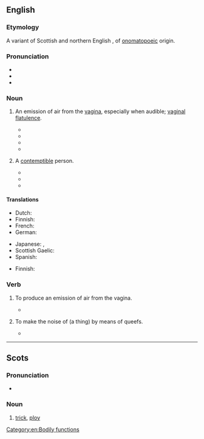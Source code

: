 ==English==

===Etymology===
A variant of Scottish and northern English {{m|en|quiff|t=a puff of wind}}, of [[onomatopoeic]] origin.

===Pronunciation===
* {{IPA|en|/kwiːf/}}
* {{rhymes|en|iːf|s=1}}
* {{audio|en|en-uk-queef.ogg|Audio (UK)}}

{{wp}}
===Noun===
{{en-noun}}

# {{lb|en|vulgar|slang}} An emission of air from the [[vagina]], especially when audible; [[vaginal flatulence]].
#: {{syn|en|cunt fart|fanny fart|pussy fart|vart}}
#* {{quote-book|en|year=2004|passage=Finally, I have only heard about it, but what about the '''queef'''? This is the vagina-fart. Is it truly possible?|author=Michael Ryan|title=The Dirtiest Toilet Humor Book Ever|publisher=iUniverse|year_published=2004|page=47}}
#* {{quote-song|en|year=2005|passage=We are the '''queef''' after a porn star breaks the gang bang record.|composer=[[w:Bloodhound Gang|The Bloodhound Gang]]|title=Pennsylvania}}
#* {{quote-book
|en
|date=2010-10-16
|title=Where a Dobdob Meets a Dikdik: A Word Lover's Guide to the Weirdest, Wackiest, and Wonkiest Lexical Gems
|first=Bill
|last=Casselman
|location=Avon
|publisher=Adams Media
|edition=Original
|isbn=9781440506369
|ol=24539105M
|page=192
|passage=A '''queef''' is not, of course, flatulence, so technically it is not a fart either. It is air, not waste gases produced by digestion, so often there is no attendant odor.
}}
#* {{seemoreCites|en}}
# {{lb|en|vulgar|slang}} A [[contemptible]] person.
#: {{syn|en|cunt}}
#* {{quote-av
|en
|date=2000-01-12
|episode={{w|World Wide Recorder Concert}}
|title={{w|South Park}}
|season=3
|number=17
|passage=''Tough Guy:'' Oh yeah? Well, you look like a bunch of '''queefs''' to me, huh?
}}
#* {{quote-newsgroup
|en
|date=2000-09-12
|author=D. G. Porter
|title=Re: OT: Bush Fucks Up with Mike On
|newsgroup=alt.tv.southpark
|id=39BE65CF.567C@pacbell.net
|passage=When you dumb-fucks repeat some right-wing loon's lie it only makes you look like a '''queef'''.
}}
#* {{seemoreCites|en}}

====Translations====
{{trans-top|an emission of air from the vagina}}
* Dutch: {{t|nl|schedewind}}
* Finnish: {{t|fi|emätinpieru}}
* French: {{t+|fr|pet vaginal|m}}
* German: {{t|de|Mösenfurz|m}}
{{trans-mid}}
* Japanese: {{t|ja|膣ナラ|tr=chinara|sc=Jpan}}, {{t|ja|マン屁|tr=manpe|sc=Jpan}}
* Scottish Gaelic: {{t|gd|braim-fhaighein|m}}
* Spanish: {{t|es|pedo vaginal|m}}
{{trans-bottom}}

{{trans-top|contemptible person}}
* Finnish: {{t+|fi|mulkku}}
{{trans-mid}}
{{trans-bottom}}

===Verb===
{{en-verb}}

# {{lb|en|vulgar|intransitive|slang}} To produce an emission of air from the vagina.
#* {{quote-song|en|title=Medicine Ball|artist=Eminem|album=Relapse|year=2009|passage=All my Westside bitches throw it up / Put a balloon inside your pussy, '''queef''', and blow it up}}
# {{lb|en|vulgar|transitive|slang}} To make the noise of (a thing) by means of queefs.
#* {{quote-book|en|year=2002|passage=back to the movie where we find Kim, back at the gallery, so catatonic and sex-obsessed she'd sell Michaelangelo's ''David'' for $5 and '''queef''' the theme from ''Close Encounters'' for no extra charge.|author=Dennis Hensley|title=Screening Party|publisher=Alyson Publishing|year_published=2002|page=74}}

[[Category:en:Bodily functions]]

----

==Scots==

===Pronunciation===
* {{IPA|sco|/kwif/}}

===Noun===
{{sco-noun}}

# [[trick]], [[ploy]]